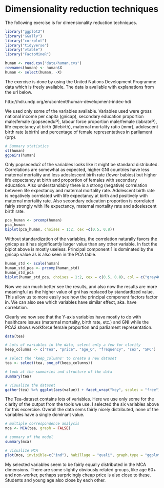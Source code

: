 # Dimensionality reduction techniques

The following exercise is for dimensionality reduction techniques. 

```r

library("ggplot2")                     
library("GGally")
library("corrplot")
library("tidyverse")
library("vtable")
library("FactoMineR")

human <- read.csv("data/human.cvs")
rownames(human) <- human$X
human <- select(human, -X)

```

The exercise is done by using the United Nations Development Programme data which is freely available. The data is available with explanations from the url below. 

http://hdr.undp.org/en/content/human-development-index-hdi

We used only some of the variables available. Variables used were gross national income per capita (gnicap), secondary education proportion male/female (popseceduP), labour force proportion male/female (labrateP), life expectancy at birth (lifebirth), maternal mortality ratio (mmr), adolescent birth rate (abirth) and percentage of female representatives in parliament (prp). 

```r
# Summary statistics
st(human)
ggpairs(human)
```

Only popsecedu2 of the variables looks like it might be standard distributed. Correlations are somewhat as expected, higher GNI countries have less maternal mortality and less adoslescent birth rate (fewer babies) but higher life expectancy at birth and proportion of females with secondary education. Also understandably there is a strong (negative) correlation between life expectancy and maternal mortality rate. Adolescent birth rate is negatively correlated with life expectancy at birth and positively with maternal mortality rate. Also secondary education proportion is correlated fairly strongly with life expectancy, maternal mortality rate and adoslescent birth rate. 

```r
pca_human <- prcomp(human)
pca_human
biplot(pca_human, choises = 1:2, cex =c(0.5, 0.8))
```

Without standardization of the variables, the correlation naturally favors the gnicap as it has significantly larger value than any other variable. In fact the biplot above is mostly useless. Principal component 1 is dominated by the gnicap value as is also seen in the PCA table. 

```r
human_std <- scale(human)
human_std_pca <- prcomp(human_std)
human_std_pca
biplot(human_std_pca, choises = 1:2, cex = c(0.5, 0.8), col = c("grey40", "deeppink2"))
```

Now we can much better see the results, and also now the results are more meaningful as the higher value of gni has replaced by standardized value. This allow us to more easily see how the principal component factors factor in. We can also see which variables have similar effect, aka. have correlation. 

Clearly we now see that the Y-axis variables have mostly to do with healthcare issues (maternal mortality, birth rate, etc.) and GNI while the PCA2 shows workforce female proportion and parliament representation. 

```r
data(tea)

# Lots of variables in the data, select only a few for clarity
keep_columns <- c("Tea", "price", "age_Q", "frequency", "sex", "SPC")

# select the 'keep_columns' to create a new dataset
tea <- select(tea, one_of(keep_columns))

# look at the summaries and structure of the data
summary(tea)

# visualize the dataset
gather(tea) %>% ggplot(aes(value)) + facet_wrap("key", scales = "free") + geom_bar() + theme(axis.text.x = element_text(angle = 45, hjust = 1, size = 8))
```

The Tea-dataset contains lots of variables. Here we use only some for the clarity of the output from the tools we use. I selected the six variables above for this excercise. Overall the data sems fairly nicely distributed, none of the variables have a single dominant value. 

```r

# multiple correspondence analysis
mca <- MCA(tea, graph = FALSE)

# summary of the model
summary(mca)

# visualize MCA
plot(mca, invisible=c("ind"), habillage = "quali", graph.type = "ggplot")
```

My selected variables seem to be fairly equally distributed in the MCA dimensions. There are some slightly obviously related groups, like age 60+ and non-worker, perhaps surpricingly cheap price is also close to these. Students and young age also close by each other. 